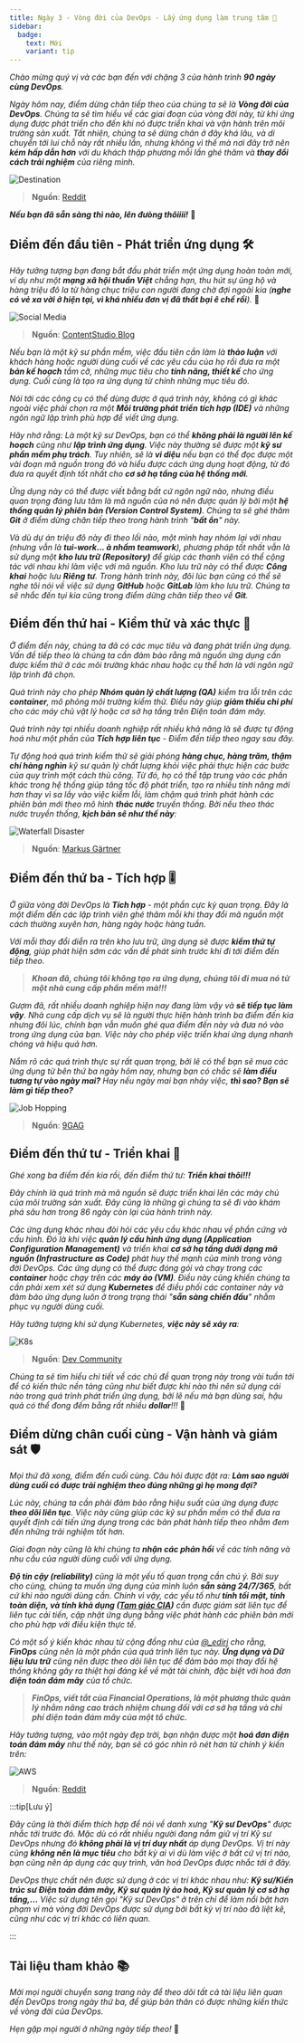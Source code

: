```yaml
---
title: Ngày 3 - Vòng đời của DevOps - Lấy ứng dụng làm trung tâm 📱
sidebar:
  badge:
    text: Mới
    variant: tip
---
```



_Chào mừng quý vị và các bạn đến với chặng 3 của hành trình **90 ngày cùng DevOps**._

_Ngày hôm nay, điểm dừng chân tiếp theo của chúng ta sẽ là **Vòng đời của DevOps**. Chúng ta sẽ tìm hiểu về các giai đoạn 
của vòng đời này, từ khi ứng dụng được phát triển cho đến khi nó được triển khai và vận hành trên môi trường sản xuất. 
Tất nhiên, chúng ta sẽ dừng chân ở đây khá lâu, và di chuyển tới lui chỗ này rất nhiều lần, nhưng không vì thế mà nơi đây
trở nên **kém hấp dẫn hơn** với du khách thập phương mỗi lần ghé thăm và **thay đổi cách trải nghiệm** của riêng mình._ 

![Destination](../../../../assets/devops/destination.webp)

> **Nguồn**: [Reddit](https://www.reddit.com/r/memes/comments/xi7eq6/i_hate_how_some_people_actually_take_the_new/)

**_Nếu bạn đã sẵn sàng thì nào, lên đưòng thôiiii!_** 🚗

## Điểm đến đầu tiên - Phát triển ứng dụng 🛠

_Hãy tưởng tượng bạn đang bắt đầu phát triển một ứng dụng hoàn toàn mới, ví dụ như một **mạng xã hội thuần Việt** chẳng hạn, 
thu hút sự ủng hộ và hàng triệu đô la từ hàng chục triệu con người đang chờ đợi ngoài kia (**nghe có vẻ xa vời ở hiện tại, 
vì khá nhiều đơn vị đã thất bại ê chề rồi**)._ 🤣

![Social Media](../../../../assets/devops/social.jpg)

> **Nguồn**: [ContentStudio Blog](https://blog.contentstudio.io/social-media-meme/)

_Nếu bạn là một kỹ sư phần mềm, việc đầu tiên cần làm là **thảo luận** với khách hàng hoặc người dùng cuối về các yêu cầu của họ
rồi đưa ra một **bản kế hoạch** tầm cỡ, những mục tiêu cho **tính năng, thiết kế** cho ứng dụng. Cuối cùng là tạo ra ứng dụng
từ chính những mục tiêu đó._

_Nói tới các công cụ có thể dùng được ở quá trình này, không có gì khác ngoài việc phải chọn ra một **Môi trường phát triển
tích hợp (IDE)** và những ngôn ngữ lập trình phù hợp để viết ứng dụng._

_Hãy nhớ rằng: Là một kỹ sư DevOps, bạn có thể **không phải là người lên kế hoạch** cũng như **lập trình ứng dụng**. 
Việc này thường sẽ được một **kỹ sư phần mềm phụ trách**. Tuy nhiên, sẽ là **vi diệu** nếu bạn có thể đọc được một vài đoạn 
mã nguồn trong đó và hiểu được cách ứng dụng hoạt động, từ đó đưa ra quyết định tốt nhất cho **cơ sở hạ tầng của hệ thống mới**._

_Ứng dụng này có thể được viết bằng bất cứ ngôn ngữ nào, nhưng điều quan trọng đáng lưu tâm là mã nguồn của nó nên được quản lý
bởi một **hệ thống quản lý phiên bản (Version Control System)**. Chúng ta sẽ ghé thăm **Git** ở điểm dừng chân tiếp theo trong 
hành trình "**bất ổn**" này._

_Và dù dự án triệu đô này đi theo lối nào, một mình hay nhóm lại với nhau (nhưng vẫn là **tui-work... à nhầm teamwork**), 
phương pháp tốt nhất vẫn là sử dụng một **kho lưu trữ (Repository)** để giúp các thanh viên có thể cộng tác với nhau
khi làm việc với mã nguồn. Kho lưu trữ này có thể được **Công khai** hoặc lưu **Riêng tư**. Trong hành trình này, đôi lúc 
bạn cũng có thể sẽ nghe tôi nói về việc sử dụng **GitHub** hoặc **GitLab** làm kho lưu trữ. Chúng ta sẽ nhắc đến tụi kia 
cũng trong điểm dừng chân tiếp theo về **Git**._

## Điểm đến thứ hai - Kiểm thử và xác thực 🧪

_Ở điểm đến này, chúng ta đã có các mục tiêu và đang phát triển ứng dụng. Vấn đề tiếp theo là chúng ta cần đảm bảo rằng 
mã nguồn ứng dụng cần được kiểm thử ở các môi trường khác nhau hoặc cụ thể hơn là với ngôn ngữ lập trình đã chọn._

_Quá trình này cho phép **Nhóm quản lý chất lượng (QA)** kiểm tra lỗi trên các **container**, mô phỏng môi trường kiểm thử. 
Điều này giúp **giảm thiểu chi phí** cho các máy chủ vật lý hoặc cơ sở hạ tầng trên Điện toán đám mây._

_Quá trình này tại nhiều doanh nghiệp rất nhiều khả năng là sẽ được tự động hoá như một phần của 
**Tích hợp liên tục** - Điểm đến tiếp theo ngay sau đây._

_Tự động hoá quá trình kiểm thử sẽ giải phóng **hàng chục, hàng trăm, thậm chí hàng nghìn** kỹ sư quản lý chất lượng 
khỏi việc phải thực hiện các bước của quy trình một cách thủ công. Từ đó, họ có thể tập trung vào các phần khác trong hệ thống 
giúp tăng tốc độ phát triển, tạo ra nhiều tính năng mới hơn thay vì sa lầy vào việc kiểm lỗi, làm chậm quá trình phát hành các
phiên bản mới theo mô hình **thác nước** truyền thống. Bởi nếu theo thác nước truyền thống, **kịch bản sẽ như thế này**:_

![Waterfall Disaster](../../../../assets/devops/waterfall.jpg)

> **Nguồn**: [Markus Gärtner](https://www.shino.de/2010/08/28/waterfall-in-theory-or-why-blaming-doesnt-help-at-all/)

## Điểm đến thứ ba - Tích hợp 🎚

_Ở giữa vòng đời DevOps là **Tích hợp** - một phần cực kỳ quan trọng. Đây là một điểm đến các lập trình viên ghé thăm mỗi khi
thay đổi mã nguồn một cách thường xuyên hơn, hàng ngày hoặc hàng tuần._

_Với mỗi thay đổi diễn ra trên kho lưu trữ, ứng dụng sẽ được **kiểm thử tự động**, giúp phát hiện sớm các vấn đề phát sinh
trước khi đi tới điểm đến tiếp theo._

> **_Khoan đã, chúng tôi không tạo ra ứng dụng, chúng tôi đi mua nó từ một nhà cung cấp phần mềm mà!!!_**

_Gượm đã, rất nhiều doanh nghiệp hiện nay đang làm vậy và **sẽ tiếp tục làm vậy**. Nhà cung cấp dịch vụ sẽ là người thực hiện
hành trình ba điểm đến kia nhưng đôi lúc, chính bạn vẫn muốn ghé qua điểm đến này và đưa nó vào trong ứng dụng của bạn. 
Việc này cho phép việc triển khai ứng dụng nhanh chóng và hiệu quả hơn._

_Nắm rõ các quá trình thực sự rất quan trọng, bởi lẽ có thể bạn sẽ mua các ứng dụng từ bên thứ ba ngày hôm nay, nhưng bạn có 
chắc sẽ **làm điều tương tự vào ngày mai?** Hay nếu ngày mai bạn nhảy việc, **thì sao? Bạn sẽ làm gì tiếp theo?**_

![Job Hopping](../../../../assets/devops/hopper.webp)

> **Nguồn**: [9GAG](https://9gag.com/gag/a1P4z92)

## Điểm đến thứ tư - Triển khai 🚀

_Ghé xong ba điểm đến kia rồi, đến điểm thứ tư: **Triển khai thôi!!!**_

_Đây chính là quá trình mà mã nguồn sẽ được triển khai lên các máy chủ của môi trường sản xuất. Đây cũng là những gì chúng ta sẽ 
đi vào khám phá sâu hơn trong 86 ngày còn lại của hành trình này._

_Các ứng dụng khác nhau đòi hỏi các yêu cầu khác nhau về phần cứng và cấu hình. Đó là khi việc **quản lý cấu hình ứng dụng 
(Application Configuration Management)** và triển khai **cơ sở hạ tầng dưới dạng mã nguồn (Infrastructure as Code)** 
phát huy thế mạnh của mình trong vòng đời DevOps. Các ứng dụng có thể được đóng gói và chạy trong các **container** hoặc 
chạy trên các **máy ảo (VM)**. Điều này cũng khiến chúng ta cần phải xem xét sử dụng **Kubernetes** để điều phối các container
này và đảm bảo ứng dụng luôn ở trong trạng thái "**sẵn sàng chiến đấu**" nhằm phục vụ người dùng cuối._ 

_Hãy tưởng tượng khi sử dụng Kubernetes, **việc này sẽ xảy ra**:_

![K8s](../../../../assets/devops/k8s.jpg)

> **Nguồn**: [Dev Community](https://dev.to/willvelida/introduction-to-azure-kubernetes-service-2a1)

_Chúng ta sẽ tìm hiểu chi tiết về các chủ đề quan trọng này trong vài tuần tới để có kiến thức nền tảng cũng như biết 
được khi nào thì nên sử dụng cái nào trong quá trình phát triển ứng dụng, bởi lẽ nếu mà bạn dùng sai, hậu quả có thể đong 
đếm bằng rất nhiều **dollar**!!!_ 💸

## Điểm dừng chân cuối cùng - Vận hành và giám sát 🛡

_Mọi thứ đã xong, điểm đến cuối cùng. Câu hỏi được đặt ra: **Làm sao người dùng cuối có được trải nghiệm theo đúng những gì 
họ mong đợi?**_

_Lúc này, chúng ta cần phải đảm bảo rằng hiệu suất của ứng dụng được **theo dõi liên tục**. Việc này cũng giúp các kỹ sư 
phần mềm có thể đưa ra quyết định cải tiến ứng dụng trong các bản phát hành tiếp theo nhằm đem đến những trải nghiệm tốt hơn._

_Giai đoạn này cũng là khi chúng ta **nhận các phản hồi** về các tính năng và nhu cầu của người dùng cuối với ứng dụng._

_**Độ tin cậy (reliability)** cũng là một yếu tố quan trọng cần chú ý. Bởi suy cho cùng, chúng ta muốn ứng dụng của mình luôn 
**sẵn sàng 24/7/365**, bất cứ khi nào người dùng cần. Chính vì vậy, các yếu tố như **tính tối mật, tính toàn diện, 
và tính khả dụng ([Tam giác CIA](https://www.fortinet.com/resources/cyberglossary/cia-triad))** cần được giám sát liên tục
để liên tục cải tiến, cập nhật ứng dụng bằng việc phát hành các phiên bản mới cho phù hợp với điều kiện thực tế._

_Có một số ý kiến khác nhau từ cộng đồng như của [@_ediri](https://twitter.com/_ediri) cho rằng, **FinOps** 
cũng nên là một phần của quá trình liên tục này. **Ứng dụng và Dữ liệu lưu trữ** cũng nên được theo dõi liên tục để đảm bảo 
mọi thay đổi hệ thống không gây ra thiệt hại đáng kể về mặt tài chính, đặc biệt với hoá đơn **điện toán đám mây** của tổ chức._

> **_FinOps, viết tắt của Financial Operations, là một phương thức quản lý nhằm nâng cao trách nhiệm chung đối với cơ sở hạ tầng
> và chi phí điện toán đám mây của một tổ chức._**

_Hãy tưởng tượng, vào một ngày đẹp trời, bạn nhận được một **hoá đơn điện toán đám mây** như thế này, bạn sẽ có góc nhìn rõ nét
hơn từ chính ý kiến trên:_

![AWS](../../../../assets/devops/aws.webp)

> **Nguồn**: [Reddit](https://www.reddit.com/r/ProgrammerHumor/comments/w4eo12/using_aws/)

:::tip[Lưu ý]

_Đây cũng là thời điểm thích hợp để nói về danh xưng "**Kỹ sư DevOps**" được nhắc tới trước đó. Mặc dù có rất nhiều người 
đang nắm giữ vị trí Kỹ sư DevOps nhưng đó **không phải là vị trí duy nhất** áp dụng DevOps. Vị trí này cũng 
**không nên là mục tiêu** cho bất kỳ ai vì dù làm việc ở bất cứ vị trí nào, bạn cũng nên áp dụng các quy trình, 
văn hoá DevOps được nhắc tới ở đây._ 

_DevOps thực chất nên được sử dụng ở các vị trí khác nhau như: **Kỹ sư/Kiến trúc sư Điện
toán đám mây, Kỹ sư quản lý ảo hoá, Kỹ sư quản lý cơ sở hạ tầng,...** Việc sử dụng tên gọi "Kỹ sư DevOps" ở trên chỉ để làm 
nổi bật hơn phạm vi mà vòng đời DevOps được sử dụng bởi bất kỳ vị trí nào đã liệt kê, cũng như các vị trí khác có liên quan._

:::

## Tài liệu tham khảo 📚

_Mời mọi người chuyển sang trang này để theo dõi tất cả tài liệu liên quan đến DevOps trong ngày thứ ba, để giúp bản thân
có được những kiến thức về vòng đời của DevOps._

<LinkCard
  title="Ngày 3 - Tham khảo"
  href="../../../reference/day3"
/>

_Hẹn gặp mọi người ở những ngày tiếp theo!_ 🚀